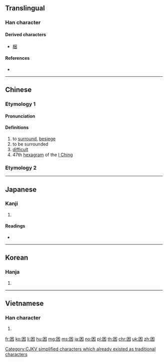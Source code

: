 {{also|睏}}
==Translingual==

===Han character===
{{Han char|rn=31|rad=囗|as=04|sn=7|four=60904|canj=WD,XWD|ids=⿴囗木}}

====Derived characters====
* [[梱]]

====References====
* {{Han ref|kx=0217.200|dkj=04717|dj=0445.030|hdz=10714.070|uh=56F0|ud=22256|bh=A778|bd=42872}}

----

==Chinese==
{{zh-forms}}

===Etymology 1===

====Pronunciation====
{{zh-pron
|m=kùn
|c=kwan3
|h=pfs=khun
|mn=khùn
|w=
|mc=y
|oc=y
|ma=y
|cat=v,a,n
}}

====Definitions====
{{zh-hanzi}}

# to [[surround]], [[besiege]]
# to be surrounded
# [[difficult]]
# 47th [[hexagram]] of the [[I Ching]]

===Etymology 2===
{{zh-see|睏}}

----

==Japanese==

===Kanji===
{{ja-kanji|grade=6|rs=囗04}}

# {{defn|lang=ja|sort=囗04}}

====Readings====
* {{ja-readings|on=[[こん]] (kon)|kun=[[こまる]] (komaru), [[くるしむ]] (kurushimu)}}

----

==Korean==

===Hanja===
{{ko-hanja|hangeul=곤|rv=gon|mr=kon}}

# {{defn|lang=ko|sort=囗04}}

----

==Vietnamese==

===Han character===
{{vi-hantu|[[khốn]], [[khuôn]]|rs=囗04}}

# {{defn|lang=vi}}

[[Category:CJKV simplified characters which already existed as traditional characters]]

[[fr:困]]
[[ko:困]]
[[li:困]]
[[hu:困]]
[[mg:困]]
[[ms:困]]
[[ja:困]]
[[no:困]]
[[pl:困]]
[[th:困]]
[[chr:困]]
[[uk:困]]
[[zh:困]]